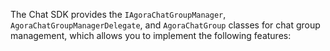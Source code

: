 <PlatformWrapper platform="ios">

The Chat SDK provides the `IAgoraChatGroupManager`, `AgoraChatGroupManagerDelegate`, and `AgoraChatGroup` classes for chat group management, which allows you to implement the following features:
  
</PlatformWrapper>